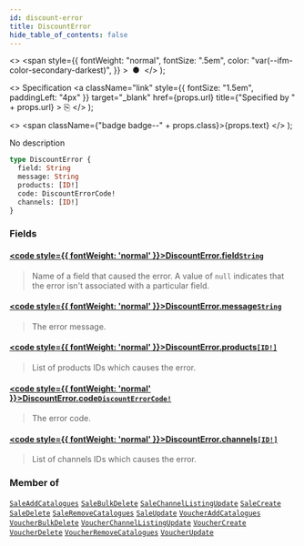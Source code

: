 ```yaml
---
id: discount-error
title: DiscountError
hide_table_of_contents: false
---
```


  <>
    <span
      style={{
        fontWeight: "normal",
        fontSize: ".5em",
        color: "var(--ifm-color-secondary-darkest)",
      }}
    >
      &nbsp;●&nbsp;
    </span>
  </>
);

  <>
    Specification
    <a
      className="link"
      style={{ fontSize: "1.5em", paddingLeft: "4px" }}
      target="\_blank"
      href={props.url}
      title={"Specified by " + props.url}
    >
      ⎘
    </a>
  </>
);

  <>
    <span className={"badge badge--" + props.class}>{props.text}</span>
  </>
);

No description

```graphql
type DiscountError {
  field: String
  message: String
  products: [ID!]
  code: DiscountErrorCode!
  channels: [ID!]
}
```

### Fields

#### [<code style={{ fontWeight: 'normal' }}>DiscountError.<b>field</b></code>](#)<Bullet />[`String`](../../api-reference/scalars/string) <Badge class="secondary" text="scalar"/>

> Name of a field that caused the error. A value of `null` indicates that the error isn't associated with a particular field.

#### [<code style={{ fontWeight: 'normal' }}>DiscountError.<b>message</b></code>](#)<Bullet />[`String`](../../api-reference/scalars/string) <Badge class="secondary" text="scalar"/>

> The error message.

#### [<code style={{ fontWeight: 'normal' }}>DiscountError.<b>products</b></code>](#)<Bullet />[`[ID!]`](../../api-reference/scalars/id) <Badge class="secondary" text="list"/> <Badge class="secondary" text="scalar"/>

> List of products IDs which causes the error.

#### [<code style={{ fontWeight: 'normal' }}>DiscountError.<b>code</b></code>](#)<Bullet />[`DiscountErrorCode!`](../../api-reference/enums/discount-error-code) <Badge class="secondary" text="non-null"/> <Badge class="secondary" text="enum"/>

> The error code.

#### [<code style={{ fontWeight: 'normal' }}>DiscountError.<b>channels</b></code>](#)<Bullet />[`[ID!]`](../../api-reference/scalars/id) <Badge class="secondary" text="list"/> <Badge class="secondary" text="scalar"/>

> List of channels IDs which causes the error.

### Member of

[`SaleAddCatalogues`](../../api-reference/objects/sale-add-catalogues) <Badge class="secondary" text="object"/><Bullet />[`SaleBulkDelete`](../../api-reference/objects/sale-bulk-delete) <Badge class="secondary" text="object"/><Bullet />[`SaleChannelListingUpdate`](../../api-reference/objects/sale-channel-listing-update) <Badge class="secondary" text="object"/><Bullet />[`SaleCreate`](../../api-reference/objects/sale-create) <Badge class="secondary" text="object"/><Bullet />[`SaleDelete`](../../api-reference/objects/sale-delete) <Badge class="secondary" text="object"/><Bullet />[`SaleRemoveCatalogues`](../../api-reference/objects/sale-remove-catalogues) <Badge class="secondary" text="object"/><Bullet />[`SaleUpdate`](../../api-reference/objects/sale-update) <Badge class="secondary" text="object"/><Bullet />[`VoucherAddCatalogues`](../../api-reference/objects/voucher-add-catalogues) <Badge class="secondary" text="object"/><Bullet />[`VoucherBulkDelete`](../../api-reference/objects/voucher-bulk-delete) <Badge class="secondary" text="object"/><Bullet />[`VoucherChannelListingUpdate`](../../api-reference/objects/voucher-channel-listing-update) <Badge class="secondary" text="object"/><Bullet />[`VoucherCreate`](../../api-reference/objects/voucher-create) <Badge class="secondary" text="object"/><Bullet />[`VoucherDelete`](../../api-reference/objects/voucher-delete) <Badge class="secondary" text="object"/><Bullet />[`VoucherRemoveCatalogues`](../../api-reference/objects/voucher-remove-catalogues) <Badge class="secondary" text="object"/><Bullet />[`VoucherUpdate`](../../api-reference/objects/voucher-update) <Badge class="secondary" text="object"/>

